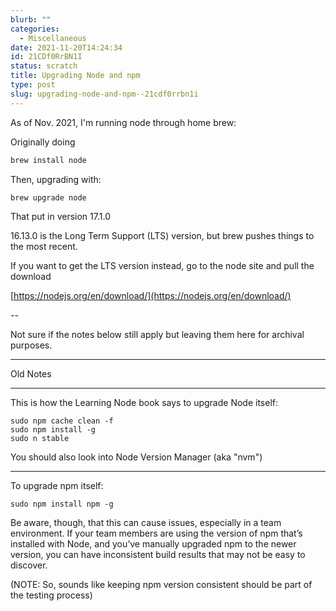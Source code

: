 ```yaml
---
blurb: ""
categories:
  - Miscellaneous
date: 2021-11-20T14:24:34
id: 21CDf0RrBN1I
status: scratch
title: Upgrading Node and npm
type: post
slug: upgrading-node-and-npm--21cdf0rrbn1i
---
```


As of Nov. 2021, I'm running node through home brew:

Originally doing

```bash
brew install node
```

Then, upgrading with:

```bash
brew upgrade node
```

That put in version 17.1.0

16.13.0 is the Long Term Support (LTS) version, but brew pushes things to the most recent. 

If you want to get the LTS version instead, go to the node site and pull the download

[https://nodejs.org/en/download/](https://nodejs.org/en/download/)


--

Not sure if the notes below still apply but leaving them here for archival purposes. 


---

Old Notes

---

This is how the Learning Node book says to upgrade Node itself:

    sudo npm cache clean -f
    sudo npm install -g
    sudo n stable


You should also look into Node Version Manager (aka "nvm")

---

To upgrade npm itself:

    sudo npm install npm -g
    
Be aware, though, that this can cause issues, especially in a team environment. If your team members are using the version of npm that’s installed with Node, and you’ve manually upgraded npm to the newer version, you can have inconsistent build results that may not be easy to discover.

(NOTE: So, sounds like keeping npm version consistent should be part of the testing process)








